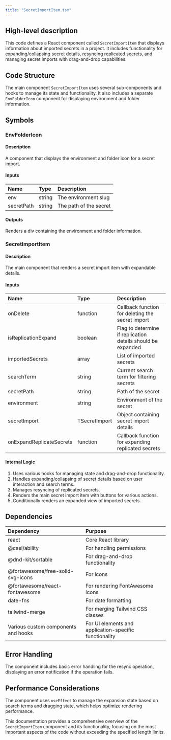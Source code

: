 ```yaml
---
title: "SecretImportItem.tsx"
---
```


## High-level description
This code defines a React component called `SecretImportItem` that displays information about imported secrets in a project. It includes functionality for expanding/collapsing secret details, resyncing replicated secrets, and managing secret imports with drag-and-drop capabilities.

## Code Structure
The main component `SecretImportItem` uses several sub-components and hooks to manage its state and functionality. It also includes a separate `EnvFolderIcon` component for displaying environment and folder information.

## Symbols

### EnvFolderIcon
#### Description
A component that displays the environment and folder icon for a secret import.

#### Inputs
| Name | Type | Description |
|:-----|:-----|:------------|
| env | string | The environment slug |
| secretPath | string | The path of the secret |

#### Outputs
Renders a div containing the environment and folder information.

### SecretImportItem
#### Description
The main component that renders a secret import item with expandable details.

#### Inputs
| Name | Type | Description |
|:-----|:-----|:------------|
| onDelete | function | Callback function for deleting the secret import |
| isReplicationExpand | boolean | Flag to determine if replication details should be expanded |
| importedSecrets | array | List of imported secrets |
| searchTerm | string | Current search term for filtering secrets |
| secretPath | string | Path of the secret |
| environment | string | Environment of the secret |
| secretImport | TSecretImport | Object containing secret import details |
| onExpandReplicateSecrets | function | Callback function for expanding replicated secrets |

#### Internal Logic
1. Uses various hooks for managing state and drag-and-drop functionality.
2. Handles expanding/collapsing of secret details based on user interaction and search terms.
3. Manages resyncing of replicated secrets.
4. Renders the main secret import item with buttons for various actions.
5. Conditionally renders an expanded view of imported secrets.

## Dependencies
| Dependency | Purpose |
|:-----------|:--------|
| react | Core React library |
| @casl/ability | For handling permissions |
| @dnd-kit/sortable | For drag-and-drop functionality |
| @fortawesome/free-solid-svg-icons | For icons |
| @fortawesome/react-fontawesome | For rendering FontAwesome icons |
| date-fns | For date formatting |
| tailwind-merge | For merging Tailwind CSS classes |
| Various custom components and hooks | For UI elements and application-specific functionality |

## Error Handling
The component includes basic error handling for the resync operation, displaying an error notification if the operation fails.

## Performance Considerations
The component uses `useEffect` to manage the expansion state based on search terms and dragging state, which helps optimize rendering performance.

This documentation provides a comprehensive overview of the `SecretImportItem` component and its functionality, focusing on the most important aspects of the code without exceeding the specified length limits.